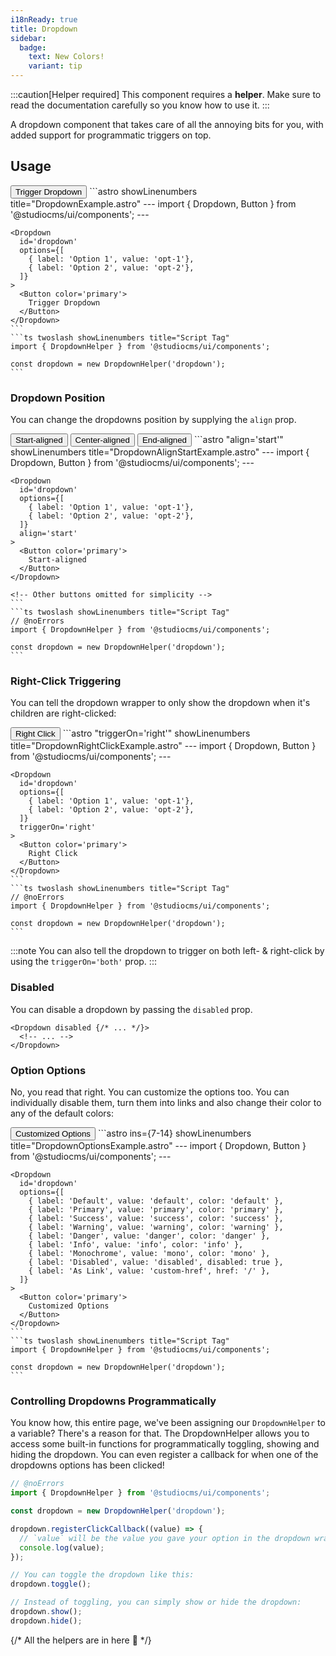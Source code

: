 ```yaml
---
i18nReady: true
title: Dropdown
sidebar:
  badge:
    text: New Colors!
    variant: tip
---
```



:::caution[Helper required]
This component requires a **helper**. Make sure to read the documentation carefully so you know how to use it.
:::

A dropdown component that takes care of all the annoying bits for you, with added support for programmatic triggers on top.

## Usage

<Tabs>
  <TabItem label="Preview">
    <PreviewCard>
      <Dropdown id='usage-dropdown' options={[{ label: 'Option 1', value: 'opt-1'},{ label: 'Option 2', value: 'opt-2'}]}>
        <Button color="primary">
          Trigger Dropdown
        </Button>
      </Dropdown>
    </PreviewCard>
  </TabItem>
  <TabItem label="Code">
    ```astro showLinenumbers title="DropdownExample.astro"
    ---
    import { Dropdown, Button } from '@studiocms/ui/components';
    ---

    <Dropdown 
      id='dropdown' 
      options={[
        { label: 'Option 1', value: 'opt-1'},
        { label: 'Option 2', value: 'opt-2'},
      ]}
    >
      <Button color='primary'>
        Trigger Dropdown
      </Button>
    </Dropdown>
    ```
    ```ts twoslash showLinenumbers title="Script Tag"
    import { DropdownHelper } from '@studiocms/ui/components';

    const dropdown = new DropdownHelper('dropdown');
    ```
  </TabItem>
</Tabs>

### Dropdown Position

You can change the dropdowns position by supplying the `align` prop.

<Tabs>
  <TabItem label="Preview">
    <PreviewCard>
      <Row>
        <Dropdown id='align-start-dropdown' align='start' options={[{ label: 'Option 1', value: 'opt-1'},{ label: 'Option 2', value: 'opt-2'}]}>
          <Button color="primary">
            Start-aligned
          </Button>
        </Dropdown>
        <Dropdown id='align-center-dropdown' options={[{ label: 'Option 1', value: 'opt-1'},{ label: 'Option 2', value: 'opt-2'}]}>
          <Button color="primary">
            Center-aligned
          </Button>
        </Dropdown>
        <Dropdown id='align-end-dropdown' align='end' options={[{ label: 'Option 1', value: 'opt-1'},{ label: 'Option 2', value: 'opt-2'}]}>
          <Button color="primary">
            End-aligned
          </Button>
        </Dropdown>
      </Row>
    </PreviewCard>
  </TabItem>
  <TabItem label="Code">
    ```astro "align='start'" showLinenumbers title="DropdownAlignStartExample.astro"
    ---
    import { Dropdown, Button } from '@studiocms/ui/components';
    ---

    <Dropdown 
      id='dropdown'
      options={[
        { label: 'Option 1', value: 'opt-1'},
        { label: 'Option 2', value: 'opt-2'},
      ]}
      align='start'
    >
      <Button color='primary'>
        Start-aligned
      </Button>
    </Dropdown>
    
    <!-- Other buttons omitted for simplicity -->
    ```
    ```ts twoslash showLinenumbers title="Script Tag"
    // @noErrors
    import { DropdownHelper } from '@studiocms/ui/components';

    const dropdown = new DropdownHelper('dropdown');
    ```
  </TabItem>
</Tabs>

### Right-Click Triggering

You can tell the dropdown wrapper to only show the dropdown when it's children are right-clicked:

<Tabs>
  <TabItem label="Preview">
    <PreviewCard>
      <Dropdown id='right-click-dropdown' triggerOn='right' options={[{ label: 'Option 1', value: 'opt-1'},{ label: 'Option 2', value: 'opt-2'}]}>
        <Button color="primary">
          Right Click
        </Button>
      </Dropdown>
    </PreviewCard>
  </TabItem>
  <TabItem label="Code">
    ```astro "triggerOn='right'" showLinenumbers title="DropdownRightClickExample.astro"
    ---
    import { Dropdown, Button } from '@studiocms/ui/components';
    ---

    <Dropdown
      id='dropdown'
      options={[
        { label: 'Option 1', value: 'opt-1'},
        { label: 'Option 2', value: 'opt-2'},
      ]}
      triggerOn='right'
    >
      <Button color='primary'>
        Right Click
      </Button>
    </Dropdown>
    ```
    ```ts twoslash showLinenumbers title="Script Tag"
    // @noErrors
    import { DropdownHelper } from '@studiocms/ui/components';

    const dropdown = new DropdownHelper('dropdown');
    ```
  </TabItem>
</Tabs>

:::note
You can also tell the dropdown to trigger on both left- & right-click by using the `triggerOn='both'` prop.
:::

### Disabled

You can disable a dropdown by passing the `disabled` prop.

```astro "disabled" showLinenumbers title="DropdownDisabledExample.astro"
<Dropdown disabled {/* ... */}>
  <!-- ... -->
</Dropdown>
```

### Option Options

No, you read that right. You can customize the options too. You can individually disable them, turn them into links and also change their color to any of the default colors:

<Tabs>
  <TabItem label="Preview">
    <PreviewCard>
      <Dropdown 
        id='options-dropdown' 
        options={[
          { label: 'Default', value: 'default', color: 'default' },
          { label: 'Primary', value: 'primary', color: 'primary' },
          { label: 'Success', value: 'success', color: 'success' },
          { label: 'Warning', value: 'warning', color: 'warning' },
          { label: 'Danger', value: 'danger', color: 'danger' },
          { label: 'Info', value: 'info', color: 'info' },
          { label: 'Monochrome', value: 'mono', color: 'mono' },
          { label: 'Disabled', value: 'disabled', disabled: true },
          { label: 'As Link', value: 'custom-href', href: '/' },
        ]}
      >
        <Button color='primary'>
          Customized Options
        </Button>
      </Dropdown>
    </PreviewCard>
  </TabItem>
  <TabItem label="Code">
    ```astro ins={7-14} showLinenumbers title="DropdownOptionsExample.astro"
    ---
    import { Dropdown, Button } from '@studiocms/ui/components';
    ---

    <Dropdown 
      id='dropdown' 
      options={[
        { label: 'Default', value: 'default', color: 'default' },
        { label: 'Primary', value: 'primary', color: 'primary' },
        { label: 'Success', value: 'success', color: 'success' },
        { label: 'Warning', value: 'warning', color: 'warning' },
        { label: 'Danger', value: 'danger', color: 'danger' },
        { label: 'Info', value: 'info', color: 'info' },
        { label: 'Monochrome', value: 'mono', color: 'mono' },
        { label: 'Disabled', value: 'disabled', disabled: true },
        { label: 'As Link', value: 'custom-href', href: '/' },
      ]}
    >
      <Button color='primary'>
        Customized Options
      </Button>
    </Dropdown>
    ```
    ```ts twoslash showLinenumbers title="Script Tag"
    import { DropdownHelper } from '@studiocms/ui/components';

    const dropdown = new DropdownHelper('dropdown');
    ```
  </TabItem>
</Tabs>

### Controlling Dropdowns Programmatically

You know how, this entire page, we've been assigning our `DropdownHelper` to a variable? There's a reason for that. The DropdownHelper allows
you to access some built-in functions for programmatically toggling, showing and hiding the dropdown. You can even register a callback for when one of the 
dropdowns options has been clicked!

```ts twoslash showLinenumbers title="Script Tag"
// @noErrors
import { DropdownHelper } from '@studiocms/ui/components';

const dropdown = new DropdownHelper('dropdown');

dropdown.registerClickCallback((value) => {
  // `value` will be the value you gave your option in the dropdown wrapper.
  console.log(value);
});

// You can toggle the dropdown like this:
dropdown.toggle();

// Instead of toggling, you can simply show or hide the dropdown:
dropdown.show();
dropdown.hide();
```

{/* All the helpers are in here 🥲 */}
<DropdownScript />

